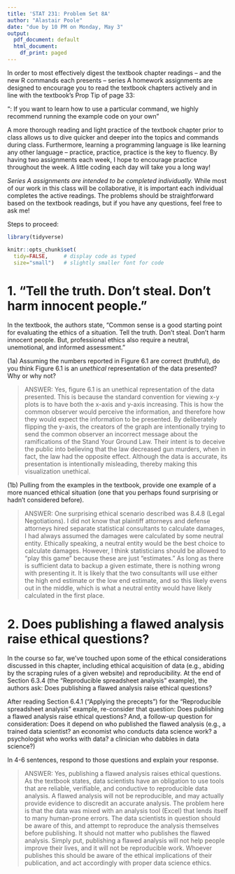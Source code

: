```yaml
---
title: 'STAT 231: Problem Set 8A'
author: "Alastair Poole"
date: "due by 10 PM on Monday, May 3"
output:
  pdf_document: default
  html_document:
    df_print: paged
---
```


In order to most effectively digest the textbook chapter readings -- and the  new R commands each presents -- series A homework assignments are designed to encourage you to read the textbook chapters actively and in line with the textbook's Prop Tip of page 33:

"\textbf{Pro Tip}: If you want to learn how to use a particular command, we highly recommend running the example code on your own" 

A more thorough reading and light practice of the textbook chapter prior to class allows us to dive quicker and deeper into the topics and commands during class.  Furthermore, learning a programming language is like learning any other language -- practice, practice, practice is the key to fluency.  By having two assignments each week, I hope to encourage practice throughout the week.  A little coding each day will take you a long way!

*Series A assignments are intended to be completed individually.*  While most of our work in this class will be collaborative, it is important each individual completes the active readings.  The problems should be straightforward based on the textbook readings, but if you have any questions, feel free to ask me!

Steps to proceed:

\begin{enumerate}
\item In RStudio, go to File > Open Project, navigate to the folder with the course-content repo, select the course-content project (course-content.Rproj), and click "Open" 
\item Pull the course-content repo (e.g. using the blue-ish down arrow in the Git tab in upper right window)
\item Copy ps8A.Rmd from the course repo to your repo (see page 6 of the GitHub Classroom Guide for Stat231 if needed)
\item Close the course-content repo project in RStudio
\item Open YOUR repo project in RStudio
\item In the ps8A.Rmd file in YOUR repo, replace "YOUR NAME HERE" with your name
\item Add in your responses, committing and pushing to YOUR repo in appropriate places along the way
\item Run "Knit PDF" 
\item Upload the pdf to Gradescope.  Don't forget to select which of your pages are associated with each problem.  \textit{You will not get credit for work on unassigned pages (e.g., if you only selected the first page but your solution spans two pages, you would lose points for any part on the second page that the grader can't see).} 
\end{enumerate}

```r
library(tidyverse)

knitr::opts_chunk$set(
  tidy=FALSE,     # display code as typed
  size="small")   # slightly smaller font for code
```


\newpage
# 1.  "Tell the truth. Don't steal. Don't harm innocent people."

In the textbook, the authors state, "Common sense is a good starting point for evaluating the ethics of a situation.  Tell the truth.  Don't steal.  Don't harm innocent people.  But, professional ethics also require a neutral, unemotional, and informed assessment."

(1a) Assuming the numbers reported in Figure 6.1 are correct (truthful), do you think Figure 6.1 is an *unethical* representation of the data presented?  Why or why not?

> ANSWER: Yes, figure 6.1 is an unethical representation of the data presented. This is because the standard convention for viewing x-y plots is to have both the x-axis and y-axis increasing. This is how the common observer would perceive the information, and therefore how they would expect the information to be presented. By deliberately flipping the y-axis, the creators of the graph are intentionally trying to send the common observer an incorrect message about the ramifications of the Stand Your Ground Law. Their intent is to deceive the public into believing that the law decreased gun murders, when in fact, the law had the opposite effect. Although the data is accurate, its presentation is intentionally misleading, thereby making this visualization unethical.

(1b) Pulling from the examples in the textbook, provide one example of a more nuanced ethical situation (one that you perhaps found surprising or hadn't considered before).

> ANSWER: One surprising ethical scenario described was 8.4.8 (Legal Negotiations). I did not know that plaintiff attorneys and defense attorneys hired separate statistical consultants to calculate damages, I had always assumed the damages were calculated by some neutral entity. Ethically speaking, a neutral entity would be the best choice to calculate damages. However, I think statisticians should be allowed to "play this game" because these are just "estimates." As long as there is sufficient data to backup a given estimate, there is nothing wrong with presenting it. It is likely that the two consultants will use either the high end estimate or the low end estimate, and so this likely evens out in the middle, which is what a neutral entity would have likely calculated in the first place.

\newpage
# 2. Does publishing a flawed analysis raise ethical questions? 

In the course so far, we've touched upon some of the ethical considerations discussed in this chapter, including ethical acquisition of data (e.g., abiding by the scraping rules of a given website) and reproducibility.  At the end of Section 6.3.4 (the "Reproducible spreadsheet analysis" example), the authors ask: Does publishing a flawed analysis raise ethical questions?

After reading Section 6.4.1 ("Applying the precepts") for the "Reproducible spreadsheet analysis" example, re-consider that question: Does publishing a flawed analysis raise ethical questions?  And, a follow-up question for consideration: Does it depend on who published the flawed analysis (e.g., a trained data scientist? an economist who conducts data science work?  a psychologist who works with data? a clinician who dabbles in data science?)

In 4-6 sentences, respond to those questions and explain your response.   

> ANSWER: Yes, publishing a flawed analysis raises ethical questions. As the textbook states, data scientists have an obligation to use tools that are reliable, verifiable, and conductive to reproducible data analysis. A flawed analysis will not be reproducible, and may actually provide evidence to discredit an accurate analysis. The problem here is that the data was mixed with an analysis tool (Excel) that lends itself to many human-prone errors. The data scientists in question should be aware of this, and attempt to reproduce the analysis themselves before publishing. It should not matter who publishes the flawed analysis. Simply put, publishing a flawed analysis will not help people improve their lives, and it will not be reproducible work. Whoever publishes this should be aware of the ethical implications of their publication, and act accordingly with proper data science ethics.


